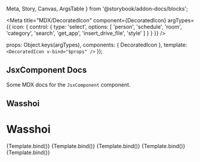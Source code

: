   Meta,
  Story,
  Canvas,
  ArgsTable
} from '@storybook/addon-docs/blocks';

<Meta
  title="MDX/DecoratedIcon"
  component={DecoratedIcon}
  argTypes={{
    icon: {
      control: {
        type: 'select',
        options: [
          'person',
          'schedule',
          'room',
          'category',
          'search',
          'get_app',
          'insert_drive_file',
          'style'
        ]
      }
    }
  }}
/>

<!-- <ArgsTable of={DecoratedIcon} /> -->

  props: Object.keys(argTypes),
  components: { DecoratedIcon },
  template: `<DecoratedIcon v-bind="$props" />`
});

## JsxComponent Docs

Some MDX docs for the `JsxComponent` component.

## Wasshoi

# Wasshoi

<Preview>
  <Story name="icon-schedule">{Template.bind()}</Story>
  <Story name="icon-room" args={{ icon: 'room' }}>
    {Template.bind()}
  </Story>
  <Story name="icon-category" args={{ icon: 'category' }}>
    {Template.bind()}
  </Story>
  <Story name="icon-search" args={{ icon: 'search' }}>
    {Template.bind()}
  </Story>
  <Story name="icon-style" args={{ icon: 'style' }}>
    {Template.bind()}
  </Story>
</Preview>
